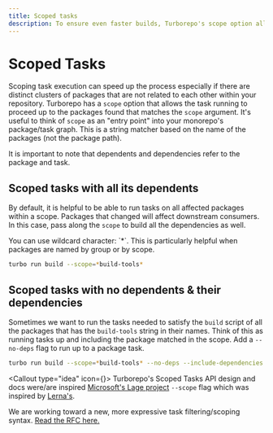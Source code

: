 ```yaml
---
title: Scoped tasks
description: To ensure even faster builds, Turborepo's scope option allows the running tasks to proceed to the packages that match the scope argument.
---
```



# Scoped Tasks

Scoping task execution can speed up the process especially if there are distinct clusters of packages that are not related to each other within your repository. Turborepo has a `scope` option that allows the task running to proceed up to the packages found that matches the `scope` argument. It's useful to think of `scope` as an "entry point" into your monorepo's package/task graph. This is a string matcher based on the name of the packages (not the package path).

<Callout type="info">
  It is important to note that dependents and dependencies refer to the
  package and task.
</Callout>

## Scoped tasks with all its dependents

By default, it is helpful to be able to run tasks on all affected packages within a scope. Packages that changed will affect downstream consumers. In this case, pass along the `scope` to build all the dependencies as well.

<Callout type="info">
  You can use wildcard character: `*`. This is particularly helpful when
  packages are named by group or by scope.
</Callout>

```sh
turbo run build --scope=*build-tools*
```

## Scoped tasks with no dependents & their dependencies

Sometimes we want to run the tasks needed to satisfy the `build` script of all the packages that has the `build-tools` string in their names. Think of this as running tasks up and including the package matched in the scope. Add a `--no-deps` flag to run up to a package task.

```sh
turbo run build --scope=*build-tools* --no-deps --include-dependencies
```

<Callout type="idea" icon={<HeartIcon className="h-5 w-5 text-gray-400" aria-hidden="true" />}>
Turborepo's Scoped Tasks API design and docs were/are inspired [Microsoft's Lage project](https://microsoft.github.io/lage/guide/scopes.html#scoped-builds-with-all-its-dependents) `--scope` flag which was inspired by [Lerna's](https://github.com/lerna/lerna/tree/main/commands/run#readme).

We are working toward a new, more expressive task filtering/scoping syntax. [Read the RFC here.](https://github.com/vercel/turborepo/discussions/105)

</Callout>
